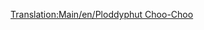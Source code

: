 [[Translation:Main/en/Ploddyphut Choo-Choo]]{{en/-}}{{Template:Поезда/Ru
|Image=[[File:en/Ploddyphutchoochoo.png]]
|Name=Ploddyphut Choo-Choo
|Cost=£ 11718 (585900 р.)
|Speed=72 км/ч (45 миль/ч)
|Weight=85 т
|Power=400 л.с. (298 кВт)
|Annual=£ 1476 (73800 р.)
|Designed=1946
|Lifespan=20 
|Capacity=нет
|Description=Самый слабый и медленный паравоз в игрушечном климате. 
|Real-life=Вымышленный
}}